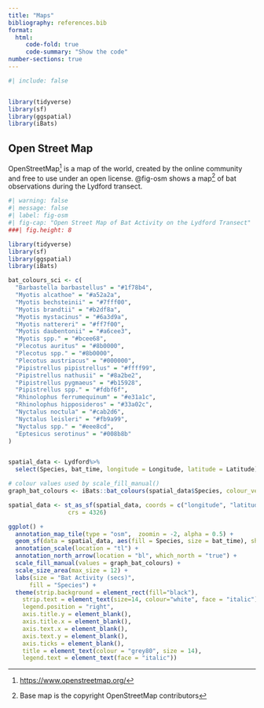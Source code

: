```yaml
---
title: "Maps"
bibliography: references.bib
format: 
  html:
     code-fold: true
     code-summary: "Show the code"
number-sections: true
---
```



```r
#| include: false


library(tidyverse)
library(sf)
library(ggspatial)
library(iBats)

```

## Open Street Map

OpenStreetMap[^1] is a map of the world, created by the online community and free to use under an open license. @fig-osm shows a map[^2] of bat observations during the Lydford transect.

[^1]: <https://www.openstreetmap.org/>
[^2]: Base map is the copyright OpenStreetMap contributors

```r
#| warning: false
#| message: false
#| label: fig-osm
#| fig-cap: "Open Street Map of Bat Activity on the Lydford Transect"
###| fig.height: 8

library(tidyverse)
library(sf)
library(ggspatial)
library(iBats)

bat_colours_sci <- c(
  "Barbastella barbastellus" = "#1f78b4",
  "Myotis alcathoe" = "#a52a2a",
  "Myotis bechsteinii" = "#7fff00",
  "Myotis brandtii" = "#b2df8a",
  "Myotis mystacinus" = "#6a3d9a",
  "Myotis nattereri" = "#ff7f00",
  "Myotis daubentonii" = "#a6cee3",
  "Myotis spp." = "#bcee68",
  "Plecotus auritus" = "#8b0000",
  "Plecotus spp." = "#8b0000",
  "Plecotus austriacus" = "#000000",
  "Pipistrellus pipistrellus" = "#ffff99",
  "Pipistrellus nathusii" = "#8a2be2",
  "Pipistrellus pygmaeus" = "#b15928",
  "Pipistrellus spp." = "#fdbf6f",
  "Rhinolophus ferrumequinum" = "#e31a1c",
  "Rhinolophus hipposideros" = "#33a02c",
  "Nyctalus noctula" = "#cab2d6",
  "Nyctalus leisleri" = "#fb9a99",
  "Nyctalus spp." = "#eee8cd",
  "Eptesicus serotinus" = "#008b8b"
)


spatial_data <- Lydford%>% 
  select(Species, bat_time, longitude = Longitude, latitude = Latitude)

# colour values used by scale_fill_manual()
graph_bat_colours <- iBats::bat_colours(spatial_data$Species, colour_vector = bat_colours_sci)

spatial_data <- st_as_sf(spatial_data, coords = c("longitude", "latitude"), 
                 crs = 4326)

ggplot() +
  annotation_map_tile(type = "osm",  zoomin = -2, alpha = 0.5) +
  geom_sf(data = spatial_data, aes(fill = Species, size = bat_time), shape = 21, alpha = 0.5) +
  annotation_scale(location = "tl") +
  annotation_north_arrow(location = "bl", which_north = "true") +
  scale_fill_manual(values = graph_bat_colours) +
  scale_size_area(max_size = 12) +
  labs(size = "Bat Activity (secs)",
      fill = "Species") +
  theme(strip.background = element_rect(fill="black"),
    strip.text = element_text(size=14, colour="white", face = "italic"),
    legend.position = "right",
    axis.title.y = element_blank(),
    axis.title.x = element_blank(),
    axis.text.x = element_blank(),
    axis.text.y = element_blank(),
    axis.ticks = element_blank(),
    title = element_text(colour = "grey80", size = 14),
    legend.text = element_text(face = "italic"))


```





